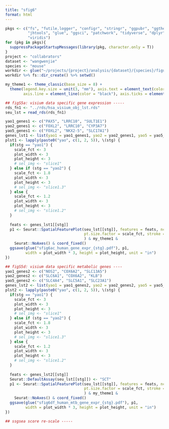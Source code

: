```yaml
---
title: "sfig6"
format: html
---
```


```r

pkgs <- c("fs", "futile.logger", "configr", "stringr", "ggpubr", "ggthemes", 
          "jhtools", "glue", "ggsci", "patchwork", "tidyverse", "dplyr", "Seurat", 
          "viridis")  
for (pkg in pkgs){
  suppressPackageStartupMessages(library(pkg, character.only = T))
}
project <- "collabrators"
dataset <- "wangwenjie"
species <- "mouse"
workdir <- glue("~/projects/{project}/analysis/{dataset}/{species}/figures/sfig6")
workdir %>% fs::dir_create() %>% setwd()

my_theme1 <- theme_classic(base_size = 8) + 
  theme(legend.key.size = unit(3, "mm"), axis.text = element_text(color = "black"), 
        axis.line = element_line(color = "black"), axis.ticks = element_line(color = "black"))

## figS5a: visium data specific gene expression -----
rds_fn1 <- "../rds/hsa_visium_obj_lst.rds"
seu_lst = read_rds(rds_fn1)

yao1_genes1 <- c("PAX5", "LRRC10", "SULT1E1")
yao2_genes1 <- c("FOXL2", "LRRC10", "CYP3A7")
yao5_genes1 <- c("FOXL2", "NKX2-5", "SLC17A1")
genes_lst1 <- list(yao1 = yao1_genes1, yao2 = yao2_genes1, yao5 = yao5_genes1)
plst1 <- lapply(paste0("yao", c(1, 2, 5)), \(stg) {
  if(stg == "yao1") {
    scale_fct <- 3
    plot_width <- 3
    plot_height <- 3
    # sel_img <- "slice1"
  } else if (stg == "yao2") {
    scale_fct <- 1.8
    plot_width <- 3
    plot_height <- 3
    # sel_img <- "slice1.3"
  } else {
    scale_fct <- 1.2
    plot_width <- 3
    plot_height <- 3
    # sel_img <- "slice1.2"
  }
  
  feats <- genes_lst1[[stg]]
  p1 <- Seurat::SpatialFeaturePlot(seu_lst[[stg]], features = feats, ncol = 3, 
                                   pt.size.factor = scale_fct, stroke = NA, #images = sel_img
                                   ) & my_theme1 & 
    Seurat::NoAxes() & coord_fixed()
  ggsave(glue("sfig6ac_human_gene_expr_{stg}.pdf"), p1, 
         width = plot_width * 3, height = plot_height, unit = "in")
})

## figS5d: visium data specific metabolic genes ----
yao1_genes2 <- c("NOS2", "COX6A2", "SLC13A5")
yao2_genes2 <- c("SLC6A1", "COX6A2", "KLB")
yao5_genes2 <- c("SLC4A4", "SLC5A1", "SLC23A1")
genes_lst2 <- list(yao1 = yao1_genes2, yao2 = yao2_genes2, yao5 = yao5_genes2)
plst2 <- lapply(paste0("yao", c(1, 2, 5)), \(stg) {
  if(stg == "yao1") {
    scale_fct <- 3
    plot_width <- 3
    plot_height <- 3
    # sel_img <- "slice1"
  } else if (stg == "yao2") {
    scale_fct <- 1.8
    plot_width <- 3
    plot_height <- 3
    # sel_img <- "slice1.3"
  } else {
    scale_fct <- 1.2
    plot_width <- 3
    plot_height <- 3
    # sel_img <- "slice1.2"
  }
  
  feats <- genes_lst2[[stg]]
  Seurat::DefaultAssay(seu_lst[[stg]]) <- "SCT"
  p1 <- Seurat::SpatialFeaturePlot(seu_lst[[stg]], features = feats, ncol = 3, slot = "data", 
                                   pt.size.factor = scale_fct, stroke = NA, #images = sel_img
                                   ) & my_theme1 & 
    Seurat::NoAxes() & coord_fixed()
  ggsave(glue("sfig6df_human_mtb_gene_expr_{stg}.pdf"), p1, 
         width = plot_width * 3, height = plot_height, unit = "in")
})

## ssgsea score re-scale -----



```
